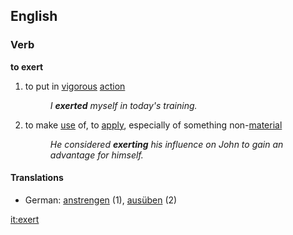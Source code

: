 ==English==
===Verb===
'''to exert'''
# to put in [[vigorous]] [[action]]
#:''I '''exerted''' myself in today's training.''
# to make [[use]] of, to [[apply]], especially of something non-[[material]]
#:''He considered '''exerting''' his influence on John to gain an advantage for himself.''
====Translations====
*German: [[anstrengen]] (1), [[ausüben]] (2)

[[it:exert]]